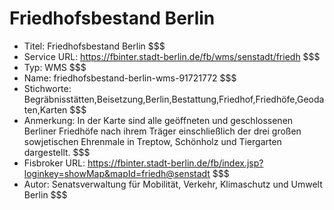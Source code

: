 # Friedhofsbestand Berlin
- Titel: Friedhofsbestand Berlin $$$
- Service URL: https://fbinter.stadt-berlin.de/fb/wms/senstadt/friedh $$$
- Typ: WMS $$$
- Name: friedhofsbestand-berlin-wms-91721772 $$$
- Stichworte: Begräbnisstätten,Beisetzung,Berlin,Bestattung,Friedhof,Friedhöfe,Geodaten,Karten $$$
- Anmerkung: In der Karte sind alle geöffneten und geschlossenen Berliner Friedhöfe nach ihrem Träger einschließlich der drei großen sowjetischen Ehrenmale in Treptow, Schönholz und Tiergarten dargestellt. $$$
- Fisbroker URL: https://fbinter.stadt-berlin.de/fb/index.jsp?loginkey=showMap&mapId=friedh@senstadt $$$
- Autor: Senatsverwaltung für Mobilität, Verkehr, Klimaschutz und Umwelt Berlin $$$
